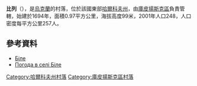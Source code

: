 {{coord|49|29|8|N|37|33|20|E|scale:100000_region:UA|display=title}}

'''比列'''（{{lang-uk|Біле}}），是[[烏克蘭|烏克蘭]]的村落，位於該國東部[[哈爾科夫州|哈爾科夫州]]，由[[庫皮揚斯克區|庫皮揚斯克區]]負責管轄，始建於1694年，面積0.97平方公里，海拔高度99米，2001年人口248，人口密度每平方公里257人。

==參考資料==
* [http://gska2.rada.gov.ua/pls/z7502/A005?rdat1=26.08.2009&rf7571=33589 Біле]{{dead link|date=2018年3月 |bot=InternetArchiveBot |fix-attempted=yes }}
* [http://weather.in.ua/ua/har'kovskaja/1219 Погода в селі Біле] {{Wayback|url=http://weather.in.ua/ua/har%27kovskaja/1219 |date=20201126095036 }}

{{DEFAULTSORT:Біле}}
[[Category:哈爾科夫州村落|Category:哈爾科夫州村落]]
[[Category:庫皮揚斯克區村落|Category:庫皮揚斯克區村落]]


{{Kharkiv-geo-stub}}